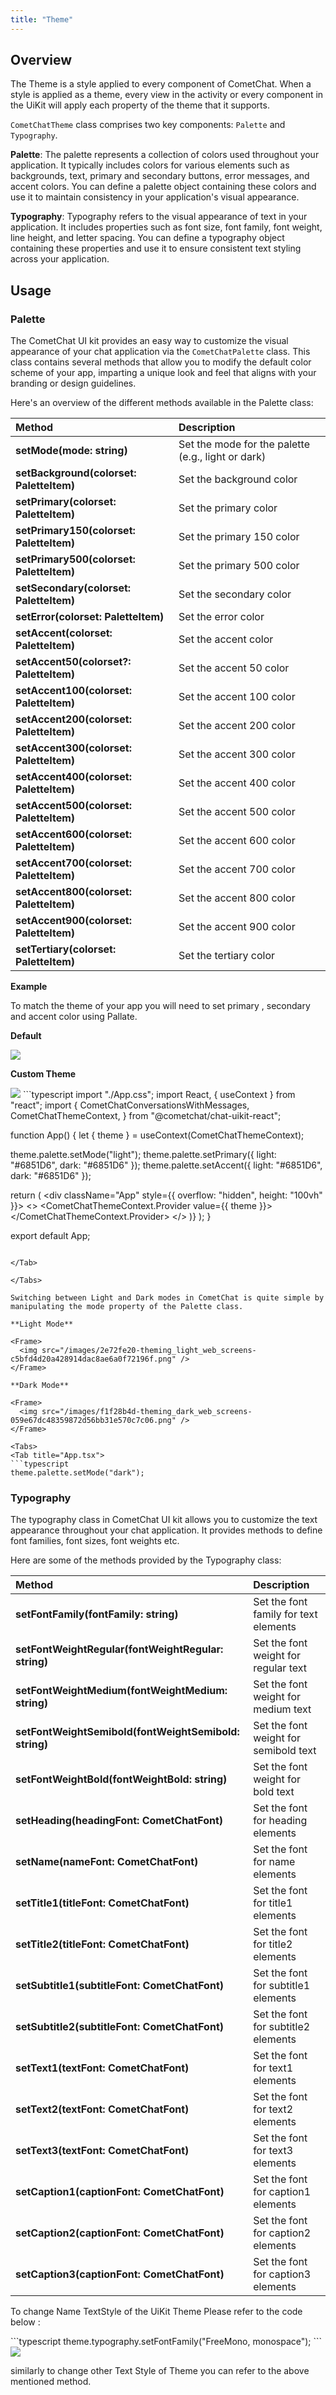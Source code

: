 ```yaml
---
title: "Theme"
---
```




## Overview

The Theme is a style applied to every component of CometChat. When a style is applied as a theme, every view in the activity or every component in the UiKit will apply each property of the theme that it supports.

`CometChatTheme` class comprises two key components: `Palette` and `Typography`.

**Palette**: The palette represents a collection of colors used throughout your application. It typically includes colors for various elements such as backgrounds, text, primary and secondary buttons, error messages, and accent colors. You can define a palette object containing these colors and use it to maintain consistency in your application's visual appearance.

**Typography**: Typography refers to the visual appearance of text in your application. It includes properties such as font size, font family, font weight, line height, and letter spacing. You can define a typography object containing these properties and use it to ensure consistent text styling across your application.

## Usage

### **Palette**

The CometChat UI kit provides an easy way to customize the visual appearance of your chat application via the `CometChatPalette` class. This class contains several methods that allow you to modify the default color scheme of your app, imparting a unique look and feel that aligns with your branding or design guidelines.

Here's an overview of the different methods available in the Palette class:

| Method                                   | Description                                        |
| :---------------------------------------- | :-------------------------------------------------- |
| **setMode(mode: string)**                | Set the mode for the palette (e.g., light or dark) |
| **setBackground(colorset: PaletteItem)** | Set the background color                           |
| **setPrimary(colorset: PaletteItem)**    | Set the primary color                              |
| **setPrimary150(colorset: PaletteItem)** | Set the primary 150 color                          |
| **setPrimary500(colorset: PaletteItem)** | Set the primary 500 color                          |
| **setSecondary(colorset: PaletteItem)**  | Set the secondary color                            |
| **setError(colorset: PaletteItem)**      | Set the error color                                |
| **setAccent(colorset: PaletteItem)**     | Set the accent color                               |
| **setAccent50(colorset?: PaletteItem)**  | Set the accent 50 color                            |
| **setAccent100(colorset: PaletteItem)**  | Set the accent 100 color                           |
| **setAccent200(colorset: PaletteItem)**  | Set the accent 200 color                           |
| **setAccent300(colorset: PaletteItem)**  | Set the accent 300 color                           |
| **setAccent400(colorset: PaletteItem)**  | Set the accent 400 color                           |
| **setAccent500(colorset: PaletteItem)**  | Set the accent 500 color                           |
| **setAccent600(colorset: PaletteItem)**  | Set the accent 600 color                           |
| **setAccent700(colorset: PaletteItem)**  | Set the accent 700 color                           |
| **setAccent800(colorset: PaletteItem)**  | Set the accent 800 color                           |
| **setAccent900(colorset: PaletteItem)**  | Set the accent 900 color                           |
| **setTertiary(colorset: PaletteItem)**   | Set the tertiary color                             |

**Example**

To match the theme of your app you will need to set primary , secondary and accent color using Pallate.

**Default**

<Frame>
  <img src="/images/035fbd09-theming_default_web_screens-3c3dd24c9108b848d671c628edb51818.png" />
</Frame>

**Custom Theme**

<Frame>
  <img src="/images/71fb3618-theming_custom_web_screens-dbb064f7c9d2b6d3656904b4af1b7968.png" />
</Frame>

<Tabs>
<Tab title="App.tsx">
```typescript
import "./App.css";
import React, { useContext } from "react";
import {
  CometChatConversationsWithMessages,
  CometChatThemeContext,
} from "@cometchat/chat-uikit-react";

function App() {
  let { theme } = useContext(CometChatThemeContext);

  theme.palette.setMode("light");
  theme.palette.setPrimary({ light: "#6851D6", dark: "#6851D6" });
  theme.palette.setAccent({ light: "#6851D6", dark: "#6851D6" });

  return (
    <div className="App" style={{ overflow: "hidden", height: "100vh" }}>
      <>
        <CometChatThemeContext.Provider value={{ theme }}>
          <CometChatConversationsWithMessages />
        </CometChatThemeContext.Provider>
      </>
      )}
    </div>
  );
}

export default App;
```

</Tab>

</Tabs>

Switching between Light and Dark modes in CometChat is quite simple by manipulating the mode property of the Palette class.

**Light Mode**

<Frame>
  <img src="/images/2e72fe20-theming_light_web_screens-c5bfd4d20a428914dac8ae6a0f72196f.png" />
</Frame>

**Dark Mode**

<Frame>
  <img src="/images/f1f28b4d-theming_dark_web_screens-059e67dc48359872d56bb31e570c7c06.png" />
</Frame>

<Tabs>
<Tab title="App.tsx">
```typescript
theme.palette.setMode("dark");
```

</Tab>

</Tabs>

### **Typography**

The typography class in CometChat UI kit allows you to customize the text appearance throughout your chat application. It provides methods to define font families, font sizes, font weights etc.

Here are some of the methods provided by the Typography class:

| Method                                                | Description                           |
| :----------------------------------------------------- | :------------------------------------- |
| **setFontFamily(fontFamily: string)**                 | Set the font family for text elements |
| **setFontWeightRegular(fontWeightRegular: string)**   | Set the font weight for regular text  |
| **setFontWeightMedium(fontWeightMedium: string)**     | Set the font weight for medium text   |
| **setFontWeightSemibold(fontWeightSemibold: string)** | Set the font weight for semibold text |
| **setFontWeightBold(fontWeightBold: string)**         | Set the font weight for bold text     |
| **setHeading(headingFont: CometChatFont)**            | Set the font for heading elements     |
| **setName(nameFont: CometChatFont)**                  | Set the font for name elements        |
| **setTitle1(titleFont: CometChatFont)**               | Set the font for title1 elements      |
| **setTitle2(titleFont: CometChatFont)**               | Set the font for title2 elements      |
| **setSubtitle1(subtitleFont: CometChatFont)**         | Set the font for subtitle1 elements   |
| **setSubtitle2(subtitleFont: CometChatFont)**         | Set the font for subtitle2 elements   |
| **setText1(textFont: CometChatFont)**                 | Set the font for text1 elements       |
| **setText2(textFont: CometChatFont)**                 | Set the font for text2 elements       |
| **setText3(textFont: CometChatFont)**                 | Set the font for text3 elements       |
| **setCaption1(captionFont: CometChatFont)**           | Set the font for caption1 elements    |
| **setCaption2(captionFont: CometChatFont)**           | Set the font for caption2 elements    |
| **setCaption3(captionFont: CometChatFont)**           | Set the font for caption3 elements    |

To change Name TextStyle of the UiKit Theme Please refer to the code below :

<Tabs>
<Tab title="App.tsx">
```typescript
theme.typography.setFontFamily("FreeMono, monospace");
```

</Tab>

</Tabs>

<Frame>
  <img src="/images/5632d727-theming_typography_web_screens-7dd42b8a539240998e113a046cfa8e6f.png" />
</Frame>

<Note>

similarly to change other Text Style of Theme you can refer to the above mentioned method.

</Note>
